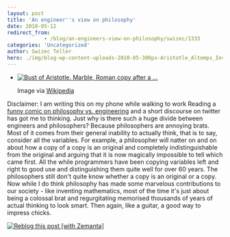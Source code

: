 ```yaml
---
layout: post
title: 'An engineer''s view on philosophy'
date: 2010-05-12
redirect_from: 
            - /blog/an-engineers-view-on-philosophy/swizec/1333
categories: 'Uncategorized'
author: Swizec Teller
hero: ./img/blog-wp-content-uploads-2010-05-300px-Aristotle_Altemps_Inv8575.jpg
---
```

- [![Bust of Aristotle. Marble, Roman copy after a ...](./img/blog-wp-content-uploads-2010-05-300px-Aristotle_Altemps_Inv8575.jpg "Bust of Aristotle. Marble, Roman copy after a ...")](http://commons.wikipedia.org/wiki/Image:Aristotle_Altemps_Inv8575.jpg)

  Image via [Wikipedia](http://commons.wikipedia.org/wiki/Image:Aristotle_Altemps_Inv8575.jpg)

Disclaimer: I am writing this on my phone while walking to work Reading a [funny comic on philosophy vs. engineering](http://www.smbc-comics.com/index.php?db=comics&id=1879#comic) and a short discourse on twitter has got me to thinking. Just why is there such a huge divide between engineers and philosophers? Because philosophers are annoying brats. Most of it comes from their general inability to actually think, that is to say, consider all the variables. For example, a philosopher will natter on and on about how a copy of a copy is an original and completely indistinguishable from the original and arguing that it is now magically impossible to tell which came first. All the while programmers have been copying variables left and right to good use and distinguishing them quite well for over 60 years. The philosophers still don't quite know whether a copy is an original or a copy. Now while I do think philosophy has made some marvelous contributions to our society - like inventing mathematics, most of the time it's just about being a colossal brat and regurgitating memorised thousands of years of actual thinking to look smart. Then again, like a guitar, a good way to impress chicks.

[![Reblog this post \[with Zemanta\]](http://img.zemanta.com/reblog_e.png?x-id=4020dd1e-ac80-4db8-b431-2f8bff7b0eda)](http://reblog.zemanta.com/zemified/4020dd1e-ac80-4db8-b431-2f8bff7b0eda/ "Reblog this post \[with Zemanta]")
